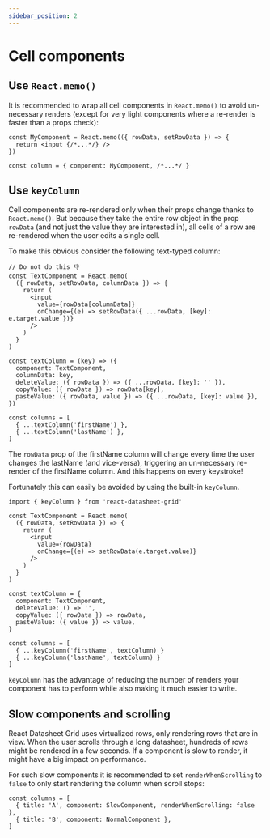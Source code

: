 ```yaml
---
sidebar_position: 2
---
```


# Cell components

## Use `React.memo()`
It is recommended to wrap all cell components in `React.memo()` to avoid un-necessary renders (except for very light
components where a re-render is faster than a props check):
```tsx
const MyComponent = React.memo(({ rowData, setRowData }) => {
  return <input {/*...*/} />
})

const column = { component: MyComponent, /*...*/ }
```

## Use `keyColumn`
Cell components are re-rendered only when their props change thanks to `React.memo()`. But because they take the entire
row object in the prop `rowData` (and not just the value they are interested in), all cells of a row are re-rendered when
the user edits a single cell.

To make this obvious consider the following text-typed column:
```tsx
// Do not do this 👎
const TextComponent = React.memo(
  ({ rowData, setRowData, columnData }) => {
    return (
      <input
        value={rowData[columnData]}
        onChange={(e) => setRowData({ ...rowData, [key]: e.target.value })}
      />
    )
  }
)

const textColumn = (key) => ({
  component: TextComponent,
  columnData: key,
  deleteValue: ({ rowData }) => ({ ...rowData, [key]: '' }),
  copyValue: ({ rowData }) => rowData[key],
  pasteValue: ({ rowData, value }) => ({ ...rowData, [key]: value }),
})

const columns = [
  { ...textColumn('firstName') },
  { ...textColumn('lastName') },
]
```

The `rowData` prop of the firstName column will change every time the user changes the lastName (and vice-versa),
triggering an un-necessary re-render of the firstName column. And this happens on every keystroke!

Fortunately this can easily be avoided by using the built-in `keyColumn`.
```tsx
import { keyColumn } from 'react-datasheet-grid'

const TextComponent = React.memo(
  ({ rowData, setRowData }) => {
    return (
      <input
        value={rowData}
        onChange={(e) => setRowData(e.target.value)}
      />
    )
  }
)

const textColumn = {
  component: TextComponent,
  deleteValue: () => '',
  copyValue: ({ rowData }) => rowData,
  pasteValue: ({ value }) => value,
}

const columns = [
  { ...keyColumn('firstName', textColumn) }
  { ...keyColumn('lastName', textColumn) }
]
```
`keyColumn` has the advantage of reducing the number of renders your component has to perform while also
making it much easier to write.

## Slow components and scrolling
React Datasheet Grid uses virtualized rows, only rendering rows that are in view. When the user scrolls through a
long datasheet, hundreds of rows might be rendered in a few seconds. If a component is slow to render,
it might have a big impact on performance.

For such slow components it is recommended to set `renderWhenScrolling` to `false` to only start rendering the
column when scroll stops:
```tsx
const columns = [
  { title: 'A', component: SlowComponent, renderWhenScrolling: false },
  { title: 'B', component: NormalComponent },
]
```
<Demo />
